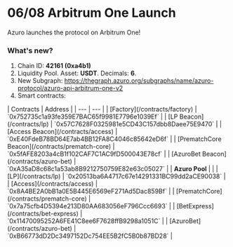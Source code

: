 # 06/08 Arbitrum One Launch

Azuro launches the protocol on Arbitrum One!

### What's new?

1. Chain ID: <b>42161 (0xa4b1)</b>
2. Liquidity Pool. Asset: <b>USDT</b>. Decimals: <b>6</b>.
3. New Subgraph: https://thegraph.azuro.org/subgraphs/name/azuro-protocol/azuro-api-arbitrum-one-v2
4. Smart contracts:

<div className="mt-6 overflow-auto">
  | Contracts | Address |
  | --- | --- |
  | [Factory](/contracts/factory) | `0x752735c1a93fe359E7BAC65f9981E7796e1039Ef` |
  | [LP Beacon](/contracts/lp) | `0x57C7628F0325981e5CD43C157dbb8Daee75E9470` |
  | [Access Beacon](/contracts/access) | `0xE40FdeB78BD64E7ab4BB12FA8C4046c85642eD6f` |
  | [PrematchCore Beacon](/contracts/prematch-core) | `0x5fAFE8203a4cB1f102CAF7C1AC9fD500043E78cf` |
  | [AzuroBet Beacon](/contracts/azuro-bet) | `0xA35aD8c68c1a53ab8B9212750759E82e63c05027` |
  | <b className="block text-center">Azuro Pool</b> |  |
  | [LP](/contracts/lp) | `0x20513ba6A4717c67e14291331BC99dd2aCE90038` |
  | [Access](/contracts/access) | `0x8A4BE2A0bB1a0E5B445E6569eF271Ad5Dac859Bf` |
  | [PrematchCore](/contracts/prematch-core) | `0x7a75cfb4D5394e213D80AA683056eF796Ccc6693` |
  | [BetExpress](/contracts/bet-express) | `0x11470095252A6FE41C8ee6F7628ffB9298a1051C` |
  | [AzuroBet](/contracts/azuro-bet) | `0xB66773dD2Dc3497152Dc754EE5B2fC5B0b87BD28` |
</div>
